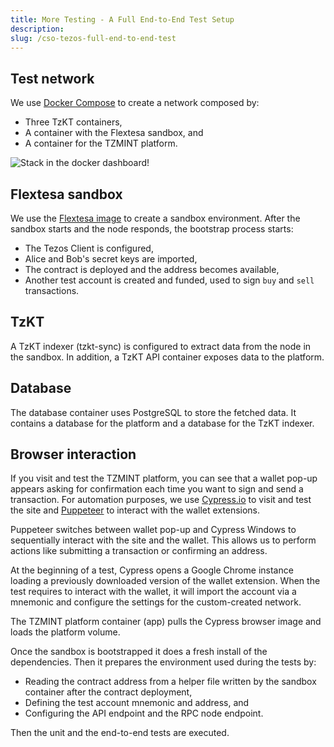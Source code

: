 ```yaml
---
title: More Testing - A Full End-to-End Test Setup
description: 
slug: /cso-tezos-full-end-to-end-test
---
```


<!-- Need intro sentence and description-->

## Test network

We use [Docker Compose](https://docs.docker.com/compose/) to create a network composed by:

* Three TzKT containers,
* A container with the Flextesa sandbox, and
* A container for the TZMINT platform.

![Stack in the docker dashboard!](./images/stack-docker-dashboard.png)

## Flextesa sandbox

We use the [Flextesa image](https://hub.docker.com/r/tqtezos/flextesa/tags?page=1&ordering=last_updated) to create a sandbox environment. After the sandbox starts and the node responds, the bootstrap process starts:

* The Tezos Client is configured,
* Alice and Bob's secret keys are imported,
* The contract is deployed and the address becomes available,
* Another test account is created and funded, used to sign `buy` and `sell` transactions.

## TzKT

A TzKT indexer (tzkt-sync) is configured to extract data from the node in the sandbox. In addition, a TzKT API container exposes data to the platform.

## Database

The database container uses PostgreSQL to store the fetched data. It contains a database for the platform and a database for the TzKT indexer.

## Browser interaction

If you visit and test the TZMINT platform, you can see that a wallet pop-up appears asking for confirmation each time you want to sign and send a transaction. For automation purposes, we use [Cypress.io](https://github.com/cypress-io/cypress) to visit and test the site and [Puppeteer](https://github.com/puppeteer/puppeteer) to interact with the wallet extensions.

Puppeteer switches between wallet pop-up and Cypress Windows to sequentially interact with the site and the wallet. This allows us to perform actions like submitting a transaction or confirming an address.

At the beginning of a test, Cypress opens a Google Chrome instance loading a previously downloaded version of the wallet extension. When the test requires to interact with the wallet, it will import the account via a mnemonic and configure the settings for the custom-created network.

The TZMINT platform container (app) pulls the Cypress browser image and loads the platform volume.

Once the sandbox is bootstrapped it does a fresh install of the dependencies. Then it prepares the environment used during the tests by:

* Reading the contract address from a helper file written by the sandbox container after the contract deployment,
* Defining the test account mnemonic and address, and
* Configuring the API endpoint and the RPC node endpoint.

Then the unit and the end-to-end tests are executed.
